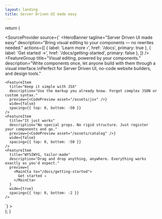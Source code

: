 ```yaml
---
layout: landing
title: Server Driven UI made easy
---
```



  return (
    <main>
      <SourceProvider
        source={`
<VStack>
  <HeroBanner
    tagline="Server Driven UI made easy"
    description="Bring visual editing to your components — no rewrites needed."
    actions={[
      { label: 'Learn more ›', href: '/docs', primary: true },
      { label: 'Get started →', href: '/docs/getting-started', primary: false },
    ]}
  />
  <Playground />
  <FeatureGroup
    title="Visual editing, powered by your components."
    description="Write components once, let anyone build with them through a visual interface.\nPerfect for Server Driven UI, no-code website builders, and design tools."
  >
    <FeatureItem
      title="Keep it simple with JSX"
      description="Use the markup you already know. Forget complex JSON or custom syntax."
      preview={<CodePreview asset="/assets/jsx" />}
      wide={false}
      spacing={{ top: 0, bottom: -50 }}
    />
    <FeatureItem
      title="It just works"
      description="No special props. No rigid structure. Just register your components and go."
      preview={<CodePreview asset="/assets/catalog" />}
      wide={false}
      spacing={{ top: 0, bottom: -50 }}
    />
    <FeatureItem
      title="WYSIWYG, tailor-made"
      description="Drag and drop anything, anywhere. Everything works exactly as you'd expect."
      preview={
        <MainCta to="/docs/getting-started">
          Get started →
        </MainCta>
      }
      wide={true}
      spacing={{ top: 0, bottom: -2 }}
    />
  </FeatureGroup>
</VStack>`}
      >
        <SourceRenderer />
      </SourceProvider>
    </main>
  );
}
